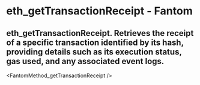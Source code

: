 # eth_getTransactionReceipt - Fantom

## eth_getTransactionReceipt. Retrieves the receipt of a specific transaction identified by its hash, providing details such as its execution status, gas used, and any associated event logs.


<FantomMethod_getTransactionReceipt />
